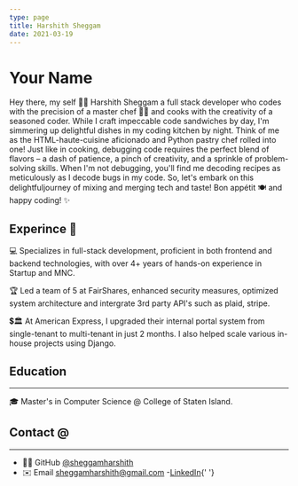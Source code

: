 ```yaml
---
type: page
title: Harshith Sheggam
date: 2021-03-19
---
```


# Your Name

Hey there, my self 👨‍💻 Harshith Sheggam
a full stack developer who codes with the precision of a master chef 👨‍🍳 and cooks with the creativity of a seasoned coder.
While I craft impeccable code sandwiches by day, I'm simmering up delightful dishes in my coding kitchen by night.
Think of me as the HTML-haute-cuisine aficionado and Python pastry chef rolled into one! Just like in cooking, debugging
code requires the perfect blend of flavors – a dash of patience, a pinch of creativity, and a sprinkle of problem-solving skills.
When I'm not debugging, you'll find me decoding recipes as meticulously as I decode bugs in my code.
So, let's embark on this delightfuljourney of mixing and merging tech and taste! Bon appétit 🍽️ and happy coding! ✨

## Experince 💼

💻 Specializes in full-stack development, proficient in both frontend and backend technologies, with over 4+ years of hands-on experience in Startup and MNC.

🏆 Led a team of 5 at FairShares, enhanced security measures, optimized system architecture and intergrate 3rd party API's such as plaid, stripe.

💲🏛️
At American Express, I upgraded their internal portal system from single-tenant to multi-tenant in just 2 months. I also helped scale various in-house projects using Django.

## Education

---

🎓 Master's in Computer Science @ College of Staten Island.

## Contact @

---

- 🧑‍💻 GitHub [@sheggamharshith](https://github.com/sheggamharshith)
- ✉️ Email [sheggamharshith@gmail.com](mailto:sheggamharshith@gmail.com)
-[LinkedIn](https://www.linkedin.com/in/harshith-sheggam/){' '}
